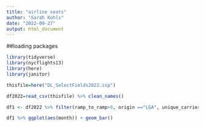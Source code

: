 ```yaml
---
title: "airline seats"
author: "Sarah Kohls"
date: "2022-09-27"
output: html_document
---
```


##loading packages
```r
library(tidyverse)
library(nycflights13)
library(here)
library(janitor)
```

```r
thisfile=here("DL_SelectFields2022.zip")

df2022=read_csv(thisfile) %>% clean_names()
```


```r
df1 <- df2022 %>% filter(ramp_to_ramp>0, origin =="LGA", unique_carrier_name == "Spirit Air Lines")

df1 %>% ggplot(aes(month)) + geom_bar()
```
